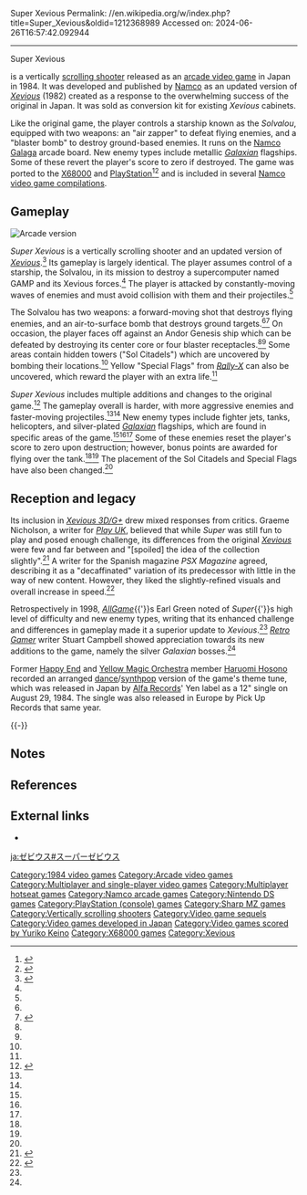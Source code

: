 Super Xevious
Permalink: //en.wikipedia.org/w/index.php?title=Super_Xevious&oldid=1212368989
Accessed on: 2024-06-26T16:57:42.092944



------
Super Xevious
{{for|the Famicom game|Super Xevious: GAMP no Nazo}}

{{Infobox video game
| title      = Super Xevious
| image      = File:Super Xevious logo.png
| developer  = [[Namco]]
| publisher  = Namco
| release    = {{vgrelease|JP|December 1984<ref name="TV Book">{{cite book |last1=Akagi |first1=Masumi |title=アーケードTVゲームリスト国内•海外編(1971-2005) |trans-title=Arcade TV Game List Domestic/Overseas (1971-2005) |date=13 October 2006 |publisher=Amusement News Agency |location=Japan |isbn=978-4990251215 |page=[https://archive.org/details/ArcadeGameList1971-2005/page/n54 53] |language=ja |edition=First |url=https://archive.org/details/ArcadeGameList1971-2005 |accessdate=16 August 2019}}</ref>}}
| genre      = [[Scrolling shooter]]
| series     = ''[[List of Xevious media|Xevious]]''
| modes      = 1-2 players alternating turns
| platforms  = [[Arcade video game|Arcade]], [[X68000]]
}}

{{nihongo foot|'''''Super Xevious'''''|スーパーゼビウス|Sūpā Zebiusu|lead=yes|group=lower-alpha}} is a  vertically [[scrolling shooter]] released as an [[arcade video game]] in Japan in 1984. It was developed and published by [[Namco]] as an updated version of ''[[Xevious]]'' (1982) created as a response to the overwhelming success of the original in Japan. It was sold as  conversion kit for existing ''Xevious'' cabinets.

Like the original game, the player controls a starship known as the ''Solvalou'', equipped with two weapons: an "air zapper" to defeat flying enemies, and a "blaster bomb" to destroy ground-based enemies. It runs on the [[Namco Galaga]] arcade board. New enemy types include metallic ''[[Galaxian]]'' flagships. Some of these revert the player's score to zero if destroyed. The game was ported to the [[X68000]] and [[PlayStation]]<ref>{{cite web |last1=Massey |first1=Tom |title=Death from Above: The making of Slap Fight MD |url=https://www.eurogamer.net/articles/2015-05-12-death-from-above-the-making-of-slap-fight-md |website=[[Eurogamer]] |publisher=Gamer Network |accessdate=May 10, 2020 |archiveurl=https://web.archive.org/web/20170320144329/http://www.eurogamer.net/articles/2015-05-12-death-from-above-the-making-of-slap-fight-md |archivedate=March 20, 2017 |date=December 12, 2015}}</ref><ref>{{cite news |author1=Substance D |title=Xevious 3D/G - The Battle Enters A New Dimension |url=https://archive.org/details/GamefanVolume5Issue05May1997/page/n43/mode/2up/search/Xevious?q=Xevious |accessdate=March 17, 2020 |agency=[[GameFan]] |issue=5 |publisher=Metropolis Media |date=May 1997 |volume=5 |pages=42–43}}</ref> and is included in several [[List of Bandai Namco video game compilations|Namco video game compilations]].

==Gameplay==
[[Image:Sxevious.png|thumb|left|Arcade version]]
{{Main|Xevious#Gameplay|l1=Gameplay of Xevious}}

''Super Xevious'' is a vertically scrolling shooter and an updated version of ''[[Xevious]]''.<ref name="HG101">{{cite web |last1=Savorelli |first1=Carlo |title=Xevious |url=http://www.hardcoregaming101.net/xevious/ |website=Hardcore Gaming 101 |accessdate=March 31, 2020 |archiveurl=https://web.archive.org/web/20190922055052/http://www.hardcoregaming101.net/xevious |archivedate=September 22, 2019 |date=May 6, 2015}}</ref> Its gameplay is largely identical. The player assumes control of a starship, the Solvalou, in its mission to destroy a supercomputer named GAMP and its Xevious forces.<ref name="HG101"/> The player is attacked by constantly-moving waves of enemies and must avoid collision with them and their projectiles.<ref name="HG101"/>

The Solvalou has two weapons: a forward-moving shot that destroys flying enemies, and an air-to-surface bomb that destroys ground targets.<ref name="HG101"/><ref name="KLOV">{{cite web |title=Super Xevious - Videogame by Namco |url=https://www.arcade-museum.com/game_detail.php?game_id=9975 |website=[[Killer List of Videogames]] |publisher=International Arcade Museum |accessdate=September 6, 2020 |archiveurl=https://web.archive.org/web/20200719104101/https://www.arcade-museum.com/game_detail.php?game_id=9975 |archivedate=July 19, 2020}}</ref> On occasion, the player faces off against an Andor Genesis ship which can be defeated by destroying its center core or four blaster receptacles.<ref name="HG101"/><ref name="KLOV"/> Some areas contain hidden towers ("Sol Citadels") which are uncovered by bombing their locations.<ref name="KLOV"/> Yellow "Special Flags" from ''[[Rally-X]]'' can also be uncovered, which reward the player with an extra life.<ref name="HG101"/>

''Super Xevious'' includes multiple additions and changes to the original game.<ref name="RGamer">{{cite news |last1=Campbell |first1=Stuart |title=The Definitive Xevious |url=https://archive.org/stream/RetroGamerIssue031-035/Retro_Gamer_Issue_034#page/n65/mode/2up |accessdate=October 27, 2019 |agency=[[Retro Gamer]] |issue=34 |publisher=Imagine Publishing |date=February 1, 2007 |pages=64–69}}</ref> The gameplay overall is harder, with more aggressive enemies and faster-moving projectiles.<ref name="HG101"/><ref name="Allgame"/> New enemy types include fighter jets, tanks, helicopters, and silver-plated ''[[Galaxian]]'' flagships, which are found in specific areas of the game.<ref name="HG101"/><ref name="RGamer"/><ref name="Allgame"/> Some of these enemies reset the player's score to zero upon destruction; however, bonus points are awarded for flying over the tank.<ref name="KLOV"/><ref name="RGamer"/> The placement of the Sol Citadels and Special Flags have also been changed.<ref name="KLOV"/>

==Reception and legacy==
{{video game reviews
| Allgame = {{rating|3.5|5}}<ref name="Allgame">{{cite web |last1=Green |first1=Earl |title=Super Xevious - Review |url=http://www.allgame.com/game.php?id=4878&tab=review |website=[[AllGame]] |publisher=All Media Network |accessdate=September 6, 2020 |archiveurl=https://web.archive.org/web/20141115121638/http://www.allgame.com/game.php?id=4878&tab=review |archivedate=November 15, 2014 |date=1998}}</ref>
}}
Its inclusion in ''[[Xevious 3D/G+]]'' drew mixed responses from critics. Graeme Nicholson, a writer for ''[[Play UK]]'', believed that while ''Super'' was still fun to play and posed enough challenge, its differences from the original ''[[Xevious]]'' were few and far between and "[spoiled] the idea of the collection slightly".<ref>{{cite news |last1=Nicholson |first1=Graeme |title=Review - Xevious 3D/G+ |url=https://archive.org/details/play-023/page/n61/mode/2up |accessdate=September 6, 2020 |agency=[[Play UK]] |issue=23 |publisher=[[Paragon Publishing]] |date=August 1997 |page=62}}</ref> A writer for the Spanish magazine ''PSX Magazine'' agreed, describing it as a "decaffinated" variation of its predecessor with little in the way of new content. However, they liked the slightly-refined visuals and overall increase in speed.<ref>{{cite news |title=PrePlay - Xevious 3D/G+ |url=https://archive.org/details/PSX_Magazine_09 |accessdate=September 6, 2020 |agency=PSX Magazine |issue=9 |date=September 1997 |page=51 |language=es}}</ref>

Retrospectively in 1998, ''[[AllGame]]''{{'}}s Earl Green noted of ''Super''{{'}}s high level of difficulty and new enemy types, writing that its enhanced challenge and differences in gameplay made it a superior update to ''Xevious''.<ref name="Allgame"/> ''[[Retro Gamer]]'' writer Stuart Campbell showed appreciation towards its new additions to the game, namely the silver ''Galaxian'' bosses.<ref name="RGamer"/>

Former [[Happy End (band)|Happy End]] and [[Yellow Magic Orchestra]] member [[Haruomi Hosono]] recorded an arranged [[electronic dance music|dance]]/[[synthpop]] version of the game's theme tune, which was released in Japan by [[Alfa Records]]' Yen label as a 12" single on August 29, 1984. The single was also released in Europe by Pick Up Records that same year.

{{-}}

==Notes==
{{notelist}}

==References==
{{reflist}}

==External links==
*{{KLOV game|id=9975}}

{{Xevious}}


[[Category:1984 video games]]
[[Category:Arcade video games]]
[[Category:Multiplayer and single-player video games]]
[[Category:Multiplayer hotseat games]]
[[Category:Namco arcade games]]
[[Category:Nintendo DS games]]
[[Category:PlayStation (console) games]]
[[Category:Sharp MZ games]]
[[Category:Vertically scrolling shooters]]
[[Category:Video game sequels]]
[[Category:Video games developed in Japan]]
[[Category:Video games scored by Yuriko Keino]]
[[Category:X68000 games]]
[[Category:Xevious]]
[[ja:ゼビウス#スーパーゼビウス]]